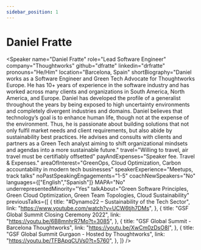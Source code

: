 ```yaml
---
sidebar_position: 1
---
```



# Daniel Fratte

<Speaker
  name="Daniel Fratte"
  role="Lead Software Engineer"
  company="Thoughtworks"
  github="dfratte"
  linkedin="drfratte"
  pronouns="He/Him"
  location="Barcelona, Spain"
  shortBiography="Daniel works as a Software Engineer and Green Tech Advocate for Thoughtworks Europe. He has 10+ years of experience in the software industry and has worked across many clients and organizations in South America, North America, and Europe. 
                  Daniel has developed the profile of a generalist throughout the years by being exposed to high uncertainty environments and completely divergent industries and domains. 
                  Daniel believes that technology’s goal is to enhance human life, though not at the expense of the environment. 
                  Thus, he is passionate about building solutions that not only fulfil market needs and client requirements, but also abide by sustainability best practices. 
                  He advises and consults with clients and partners as a Green Tech analyst aiming to shift organizational mindsets and agendas into a more sustainable future."
  travel="Willing to travel, air travel must be certifiably offsetted"
  payAndExpenses="Speaker fee. Travel & Expenses."
  areaOfInterest="GreenOps, Cloud Optimization, Carbon accountability in modern tech businesses"
  speakerExperience="Meetups, track talks"
  noPastSpeakingEngagements="1-5"
  coachNewSpeakers="No"
  languages={["English","Spanish"]}
  MAPA="No"
  underrepresentedMinority="Yes"
  talkAbout="Green Software Principles, Green Cloud Optimization, Green Team Topologies, Cloud Sustainability"
  previousTalks={[
    {
      title: "#Dynamo22 – Sustainability of the Tech Sector",
      link: "https://www.youtube.com/watch?v=UCW6tjh7DMs",
    },
    {
      title: "GSF Global Summit Closing Ceremony 2022",
      link: "https://youtu.be/6B8mnhrR7Mo?t=3085",
    },
    {
      title: "GSF Global Summit - Barcelona Thoughtworks",
      link: "https://youtu.be/XwCm0zDsO8I",
    },
    {
      title: "GSF Global Summit Gurgaon - Hosted by Thoughtworks",
      link: "https://youtu.be/TFBApqCUVs0?t=5760",
    },
  ]}
/>
